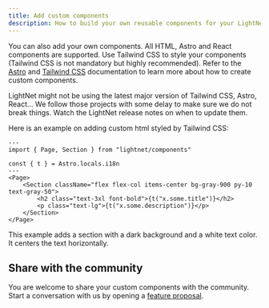 ```yaml
---
title: Add custom components
description: How to build your own reusable components for your LightNet media site.
---
```




You can also add your own components. All HTML, Astro and React components are supported.
Use Tailwind CSS to style your components (Tailwind CSS is not mandatory but highly recommended). 
Refer to the [Astro](https://docs.astro.build/en/basics/astro-components/) and [Tailwind CSS](https://tailwindcss.com/) documentation to learn more about how to create custom components.

<Aside>
LightNet might not be using the latest major version of Tailwind CSS, Astro, React... We follow those projects with some delay to 
make sure we do not break things. Watch the LightNet release notes on when to update them.
</Aside>

Here is an example on adding custom html styled by Tailwind CSS:


```astro
---
import { Page, Section } from "lightnet/components"

const { t } = Astro.locals.i18n
---
<Page>
    <Section className="flex flex-col items-center bg-gray-900 py-10 text-gray-50">
        <h2 class="text-3xl font-bold">{t("x.some.title")}</h2>
        <p class="text-lg">{t("x.some.description")}</p>
    </Section>
</Page>
```

This example adds a section with a dark background and a white text color. It centers the text horizontally.

## Share with the community

You are welcome to share your custom components with the community. 
Start a conversation with us by opening a [feature proposal](https://github.com/LightNetDev/LightNet/issues/new?template=---02-feature-proposal.yml).


 